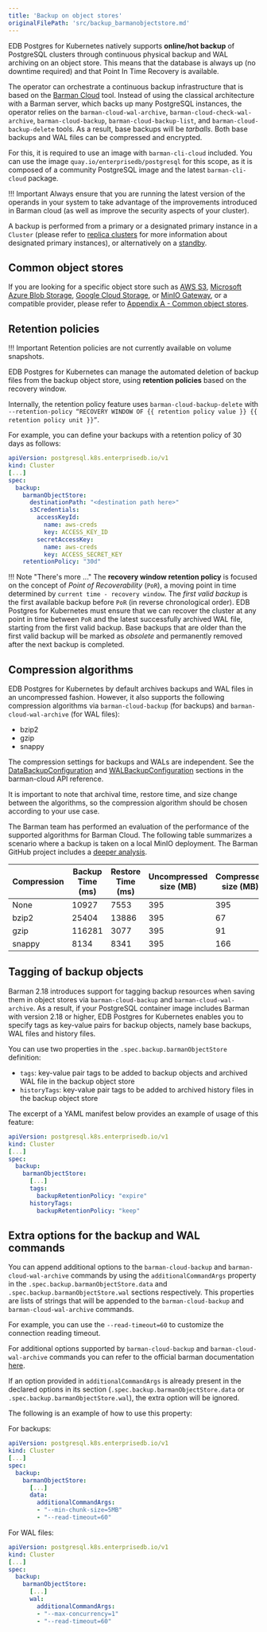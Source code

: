 ```yaml
---
title: 'Backup on object stores'
originalFilePath: 'src/backup_barmanobjectstore.md'
---
```


EDB Postgres for Kubernetes natively supports **online/hot backup** of PostgreSQL
clusters through continuous physical backup and WAL archiving on an object
store. This means that the database is always up (no downtime required)
and that Point In Time Recovery is available.

The operator can orchestrate a continuous backup infrastructure
that is based on the [Barman Cloud](https://pgbarman.org) tool. Instead
of using the classical architecture with a Barman server, which
backs up many PostgreSQL instances, the operator relies on the
`barman-cloud-wal-archive`, `barman-cloud-check-wal-archive`,
`barman-cloud-backup`, `barman-cloud-backup-list`, and
`barman-cloud-backup-delete` tools. As a result, base backups will
be *tarballs*. Both base backups and WAL files can be compressed
and encrypted.

For this, it is required to use an image with `barman-cli-cloud` included.
You can use the image `quay.io/enterprisedb/postgresql` for this scope,
as it is composed of a community PostgreSQL image and the latest
`barman-cli-cloud` package.

!!! Important
    Always ensure that you are running the latest version of the operands
    in your system to take advantage of the improvements introduced in
    Barman cloud (as well as improve the security aspects of your cluster).

A backup is performed from a primary or a designated primary instance in a
`Cluster` (please refer to
[replica clusters](replica_cluster.md)
for more information about designated primary instances), or alternatively
on a [standby](backup.md#backup-from-a-standby).

## Common object stores

If you are looking for a specific object store such as
[AWS S3](object_stores.md#aws-s3),
[Microsoft Azure Blob Storage](object_stores.md#azure-blob-storage),
[Google Cloud Storage](object_stores.md#google-cloud-storage), or
[MinIO Gateway](object_stores.md#minio-gateway), or a compatible
provider, please refer to [Appendix A - Common object stores](object_stores.md).

## Retention policies

!!! Important
    Retention policies are not currently available on volume snapshots.

EDB Postgres for Kubernetes can manage the automated deletion of backup files from
the backup object store, using **retention policies** based on the recovery
window.

Internally, the retention policy feature uses `barman-cloud-backup-delete`
with `--retention-policy “RECOVERY WINDOW OF {{ retention policy value }} {{ retention policy unit }}”`.

For example, you can define your backups with a retention policy of 30 days as
follows:

```yaml
apiVersion: postgresql.k8s.enterprisedb.io/v1
kind: Cluster
[...]
spec:
  backup:
    barmanObjectStore:
      destinationPath: "<destination path here>"
      s3Credentials:
        accessKeyId:
          name: aws-creds
          key: ACCESS_KEY_ID
        secretAccessKey:
          name: aws-creds
          key: ACCESS_SECRET_KEY
    retentionPolicy: "30d"
```

!!! Note "There's more ..."
    The **recovery window retention policy** is focused on the concept of
    *Point of Recoverability* (`PoR`), a moving point in time determined by
    `current time - recovery window`. The *first valid backup* is the first
    available backup before `PoR` (in reverse chronological order).
    EDB Postgres for Kubernetes must ensure that we can recover the cluster at
    any point in time between `PoR` and the latest successfully archived WAL
    file, starting from the first valid backup. Base backups that are older
    than the first valid backup will be marked as *obsolete* and permanently
    removed after the next backup is completed.

## Compression algorithms

EDB Postgres for Kubernetes by default archives backups and WAL files in an
uncompressed fashion. However, it also supports the following compression
algorithms via `barman-cloud-backup` (for backups) and
`barman-cloud-wal-archive` (for WAL files):

-   bzip2
-   gzip
-   snappy

The compression settings for backups and WALs are independent. See the
[DataBackupConfiguration](https://pkg.go.dev/github.com/cloudnative-pg/barman-cloud/pkg/api#DataBackupConfiguration) and
[WALBackupConfiguration](https://pkg.go.dev/github.com/cloudnative-pg/barman-cloud/pkg/api#WalBackupConfiguration) sections in
the barman-cloud API reference.

It is important to note that archival time, restore time, and size change
between the algorithms, so the compression algorithm should be chosen according
to your use case.

The Barman team has performed an evaluation of the performance of the supported
algorithms for Barman Cloud. The following table summarizes a scenario where a
backup is taken on a local MinIO deployment. The Barman GitHub project includes
a [deeper analysis](https://github.com/EnterpriseDB/barman/issues/344#issuecomment-992547396).

| Compression | Backup Time (ms) | Restore Time (ms) | Uncompressed size (MB) | Compressed size (MB) | Approx ratio |
| ----------- | ---------------- | ----------------- | ---------------------- | -------------------- | ------------ |
| None        | 10927            | 7553              | 395                    | 395                  | 1:1          |
| bzip2       | 25404            | 13886             | 395                    | 67                   | 5.9:1        |
| gzip        | 116281           | 3077              | 395                    | 91                   | 4.3:1        |
| snappy      | 8134             | 8341              | 395                    | 166                  | 2.4:1        |

## Tagging of backup objects

Barman 2.18 introduces support for tagging backup resources when saving them in
object stores via `barman-cloud-backup` and `barman-cloud-wal-archive`. As a
result, if your PostgreSQL container image includes Barman with version 2.18 or
higher, EDB Postgres for Kubernetes enables you to specify tags as key-value pairs
for backup objects, namely base backups, WAL files and history files.

You can use two properties in the `.spec.backup.barmanObjectStore` definition:

-   `tags`: key-value pair tags to be added to backup objects and archived WAL
    file in the backup object store
-   `historyTags`: key-value pair tags to be added to archived history files in
    the backup object store

The excerpt of a YAML manifest below provides an example of usage of this
feature:

```yaml
apiVersion: postgresql.k8s.enterprisedb.io/v1
kind: Cluster
[...]
spec:
  backup:
    barmanObjectStore:
      [...]
      tags:
        backupRetentionPolicy: "expire"
      historyTags:
        backupRetentionPolicy: "keep"
```

## Extra options for the backup and WAL commands

You can append additional options to the `barman-cloud-backup` and `barman-cloud-wal-archive` commands by using
the `additionalCommandArgs` property in the
`.spec.backup.barmanObjectStore.data` and `.spec.backup.barmanObjectStore.wal` sections respectively.
This properties are lists of strings that will be appended to the
`barman-cloud-backup` and `barman-cloud-wal-archive` commands.

For example, you can use the `--read-timeout=60` to customize the connection
reading timeout.

For additional options supported by `barman-cloud-backup` and `barman-cloud-wal-archive` commands you can refer to the
official barman documentation [here](https://www.pgbarman.org/documentation/).

If an option provided in `additionalCommandArgs` is already present in the
declared options in its section (`.spec.backup.barmanObjectStore.data` or `.spec.backup.barmanObjectStore.wal`), the extra option will be
ignored.

The following is an example of how to use this property:

For backups:

```yaml
apiVersion: postgresql.k8s.enterprisedb.io/v1
kind: Cluster
[...]
spec:
  backup:
    barmanObjectStore:
      [...]
      data:
        additionalCommandArgs:
        - "--min-chunk-size=5MB"
        - "--read-timeout=60"
```

For WAL files:

```yaml
apiVersion: postgresql.k8s.enterprisedb.io/v1
kind: Cluster
[...]
spec:
  backup:
    barmanObjectStore:
      [...]
      wal:
        additionalCommandArgs:
        - "--max-concurrency=1"
        - "--read-timeout=60"
```
